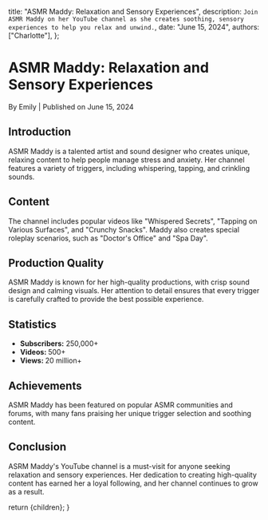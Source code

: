 
  title: "ASMR Maddy: Relaxation and Sensory Experiences",
  description: `Join ASMR Maddy on her YouTube channel as she creates soothing, sensory experiences to help you relax and unwind.`,
  date: "June 15, 2024",
  authors: ["Charlotte"],
};

<h1>ASMR Maddy: Relaxation and Sensory Experiences</h1>
<div className="text-sm text-gray-500 dark:text-gray-400">
  By Emily | Published on June 15, 2024
</div>

<section id="introduction">
  <h2>Introduction</h2>
  <span>
    ASMR Maddy is a talented artist and sound designer who creates unique,
    relaxing content to help people manage stress and anxiety. Her channel
    features a variety of triggers, including whispering, tapping, and crinkling
    sounds.
  </span>
</section>

<section id="content">
  <h2>Content</h2>
  <span>
    The channel includes popular videos like "Whispered Secrets", "Tapping on
    Various Surfaces", and "Crunchy Snacks". Maddy also creates special roleplay
    scenarios, such as "Doctor's Office" and "Spa Day".
  </span>
</section>

<section id="production-quality">
  <h2>Production Quality</h2>
  <span>
    ASMR Maddy is known for her high-quality productions, with crisp sound
    design and calming visuals. Her attention to detail ensures that every
    trigger is carefully crafted to provide the best possible experience.
  </span>
</section>

<section id="statistics">
  <h2>Statistics</h2>
  <ul>
    <li>
      <strong>Subscribers:</strong> 250,000+
    </li>
    <li>
      <strong>Videos: </strong>500+
    </li>
    <li>
      <strong>Views: </strong>20 million+
    </li>
  </ul>
</section>

<section id="achievements">
  <h2>Achievements</h2>
  <span>
    ASMR Maddy has been featured on popular ASMR communities and forums, with
    many fans praising her unique trigger selection and soothing content.
  </span>
</section>

<section id="conclusion">
  <h2>Conclusion</h2>
  <span>
    ASRM Maddy's YouTube channel is a must-visit for anyone seeking relaxation
    and sensory experiences. Her dedication to creating high-quality content has
    earned her a loyal following, and her channel continues to grow as a result.
  </span>
</section>

  return <MdxLayout>{children}</MdxLayout>;
}
